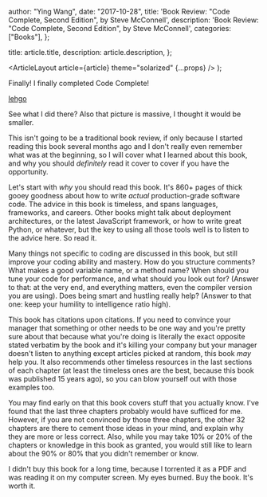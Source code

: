 
  author: "Ying Wang",
  date: "2017-10-28",
  title: 'Book Review: "Code Complete, Second Edition", by Steve McConnell',
  description:
    'Book Review: "Code Complete, Second Edition", by Steve McConnell',
  categories: ["Books"],
};

  title: article.title,
  description: article.description,
};

  <ArticleLayout article={article} theme="solarized" {...props} />
);

Finally! I finally completed Code Complete!

[lehgo](/img/posts/2017/10/28/code_complete_second_edition_1.png)

See what I did there? Also that picture is massive, I thought it would be
smaller.

This isn't going to be a traditional book review, if only because I started
reading this book several months ago and I don't really even remember what was
at the beginning, so I will cover what I learned about this book, and why you
should _definitely_ read it cover to cover if you have the opportunity.

Let's start with _why_ you should read this book. It's 860+ pages of thick gooey
goodness about how to write _actual_ production-grade software code. The advice
in this book is timeless, and spans languages, frameworks, and careers. Other
books might talk about deployment architectures, or the latest JavaScript
framework, or how to write great Python, or whatever, but the key to using all
those tools well is to listen to the advice here. So read it.

Many things not specific to coding are discussed in this book, but still improve
your coding ability and mastery. How do you structure comments? What makes a
good variable name, or a method name? When should you tune your code for
performance, and what should you look out for? (Answer to that: at the very end,
and everything matters, even the compiler version you are using). Does being
smart and hustling really help? (Answer to that one: keep your humility to
intelligence ratio high).

This book has citations upon citations. If you need to convince your manager
that something or other needs to be one way and you're pretty sure about that
because what you're doing is literally the exact opposite stated verbatim by the
book and it's killing your company but your manager doesn't listen to anything
except articles picked at random, this book _may_ help you. It also recommends
other timeless resources in the last sections of each chapter (at least the
timeless ones are the best, because this book was published 15 years ago), so
you can blow yourself out with those examples too.

You may find early on that this book covers stuff that you actually know. I've
found that the last three chapters probably would have sufficed for me. However,
if you are not convinced by those three chapters, the other 32 chapters are
there to cement those ideas in your mind, and explain why they are more or less
correct. Also, while you may take 10% or 20% of the chapters or knowledge in
this book as granted, you would still like to learn about the 90% or 80% that
you didn't remember or know.

I didn't buy this book for a long time, because I torrented it as a PDF and was
reading it on my computer screen. My eyes burned. Buy the book. It's worth it.
